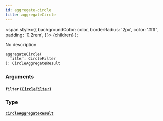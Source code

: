 ```yaml
---
id: aggregate-circle
title: aggregateCircle
---
```


<span
style={{
      backgroundColor: color,
      borderRadius: '2px',
      color: '#fff',
      padding: '0.2rem',
    }}>
{children}
</span>
);

No description

```graphql
aggregateCircle(
  filter: CircleFilter
): CircleAggregateResult

```

### Arguments

#### `filter` ([`CircleFilter`](/docs/schema/inputs/circle-filter))

### Type

#### [`CircleAggregateResult`](/docs/schema/objects/circle-aggregate-result)
